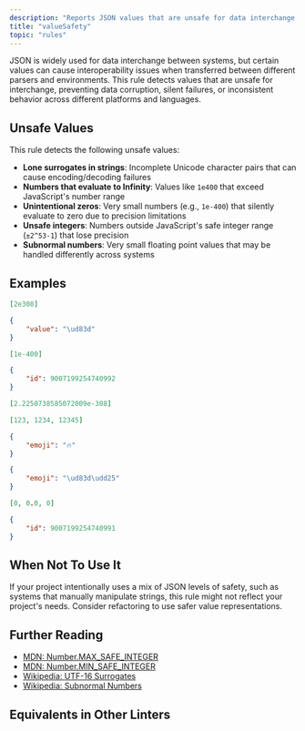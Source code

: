 ```yaml
---
description: "Reports JSON values that are unsafe for data interchange."
title: "valueSafety"
topic: "rules"
---
```



<RuleSummary plugin="json" rule="valueSafety" />

JSON is widely used for data interchange between systems, but certain values can cause interoperability issues when transferred between different parsers and environments.
This rule detects values that are unsafe for interchange, preventing data corruption, silent failures, or inconsistent behavior across different platforms and languages.

## Unsafe Values

This rule detects the following unsafe values:

- **Lone surrogates in strings**: Incomplete Unicode character pairs that can cause encoding/decoding failures
- **Numbers that evaluate to Infinity**: Values like `1e400` that exceed JavaScript's number range
- **Unintentional zeros**: Very small numbers (e.g., `1e-400`) that silently evaluate to zero due to precision limitations
- **Unsafe integers**: Numbers outside JavaScript's safe integer range (`±2^53-1`) that lose precision
- **Subnormal numbers**: Very small floating point values that may be handled differently across systems

## Examples

<Tabs>
<TabItem label="❌ Incorrect">

```json
[2e308]
```

```json
{
	"value": "\ud83d"
}
```

```json
[1e-400]
```

```json
{
	"id": 9007199254740992
}
```

```json
[2.2250738585072009e-308]
```

</TabItem>
<TabItem label="✅ Correct">

```json
[123, 1234, 12345]
```

```json
{
	"emoji": "🔥"
}
```

```json
{
	"emoji": "\ud83d\udd25"
}
```

```json
[0, 0.0, 0]
```

```json
{
	"id": 9007199254740991
}
```

</TabItem>
</Tabs>

## When Not To Use It

If your project intentionally uses a mix of JSON levels of safety, such as systems that manually manipulate strings, this rule might not reflect your project's needs.
Consider refactoring to use safer value representations.

## Further Reading

- [MDN: Number.MAX_SAFE_INTEGER](https://developer.mozilla.org/en-US/docs/Web/JavaScript/Reference/Global_Objects/Number/MAX_SAFE_INTEGER)
- [MDN: Number.MIN_SAFE_INTEGER](https://developer.mozilla.org/en-US/docs/Web/JavaScript/Reference/Global_Objects/Number/MIN_SAFE_INTEGER)
- [Wikipedia: UTF-16 Surrogates](https://en.wikipedia.org/wiki/UTF-16)
- [Wikipedia: Subnormal Numbers](https://en.wikipedia.org/wiki/Subnormal_number)

## Equivalents in Other Linters

<RuleEquivalents pluginId="json" ruleId="valueSafety" />
